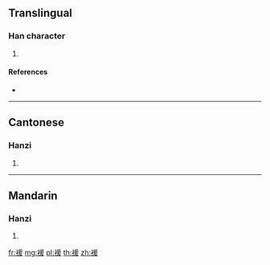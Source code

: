 {{character info/new}}
==Translingual==

===Han character===
{{Han char|rn=145|rad=衣|as=09|sn=15|four=32247|canj=LBME}}

# {{defn|Han|sort=衣09}}

====References====
* {{Han ref|kx=1121.010|dkj=34436|dj=1588.160|hdz=53103.140|uh=8911|ud=35089|bh=E7CB|bd=59339}}

----

==Cantonese==

===Hanzi===
{{yue-hanzi|jyut=|y=yun6}}

# {{defn|lang=yue|sort=衣09}}

----

==Mandarin==

===Hanzi===
{{cmn-hanzi|pin=[[yuàn]] ([[yuan4]]), [[zhě]] ([[zhe3]]), [[zhǔ]] ([[zhu3]])|wg=yüan<sup>4</sup>, che<sup>3</sup>, chu<sup>3</sup>}}

# {{defn|lang=cmn|sort=衣09}}

[[fr:褑]]
[[mg:褑]]
[[pl:褑]]
[[th:褑]]
[[zh:褑]]